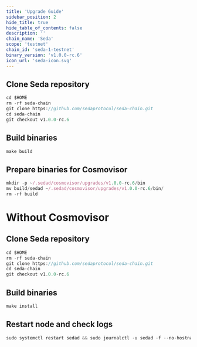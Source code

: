 ```yaml
---
title: 'Upgrade Guide'
sidebar_position: 2
hide_title: true
hide_table_of_contents: false
description: ''
chain_name: 'Seda'
scope: 'testnet'
chain_id: 'seda-1-testnet'
binary_version: 'v1.0.0-rc.6'
icon_url: 'seda-icon.svg'
---
```



<PageTitle
  iconUrl="img/seda-icon.svg"
  title="Seda Upgrade Guide"
  chainId="seda-1-testnet"
  version="v1.0.0-rc.6"
/>

## Clone Seda repository

```js
cd $HOME
rm -rf seda-chain
git clone https://github.com/sedaprotocol/seda-chain.git
cd seda-chain
git checkout v1.0.0-rc.6
```

## Build binaries

```js
make build
```

## Prepare binaries for Cosmovisor

```js
mkdir -p ~/.sedad/cosmovisor/upgrades/v1.0.0-rc.6/bin
mv build/sedad ~/.sedad/cosmovisor/upgrades/v1.0.0-rc.6/bin/
rm -rf build
```

# Without Cosmovisor

## Clone Seda repository

```js
cd $HOME
rm -rf seda-chain
git clone https://github.com/sedaprotocol/seda-chain.git
cd seda-chain
git checkout v1.0.0-rc.6
```

## Build binaries

```js
make install
```

## Restart node and check logs

```js
sudo systemctl restart sedad && sudo journalctl -u sedad -f --no-hostname -o cat
```
